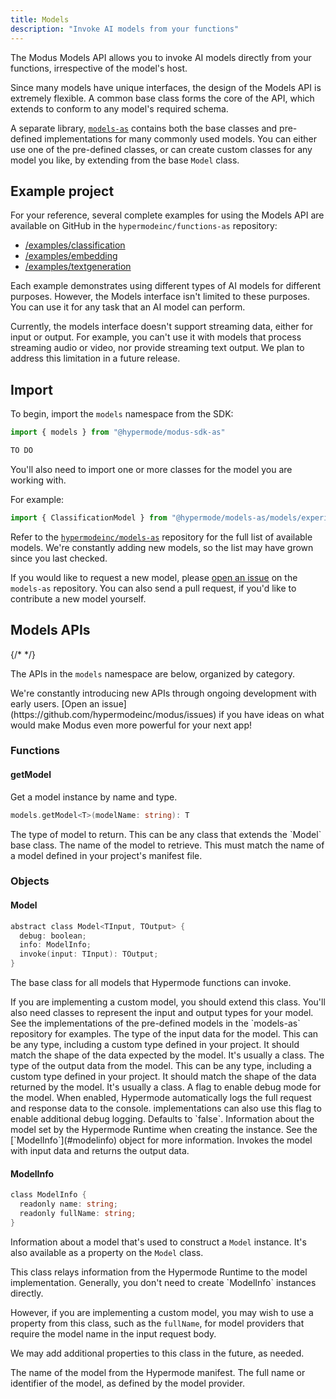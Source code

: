 ```yaml
---
title: Models
description: "Invoke AI models from your functions"
---
```


The Modus Models API allows you to invoke AI models directly from your functions, irrespective of the model's host.

Since many models have unique interfaces, the design of the Models API is extremely flexible. A common base class forms
the core of the API, which extends to conform to any model's required schema.

A separate library, [`models-as`](https://github.com/hypermodeinc/models-as) contains both the base classes and
pre-defined implementations for many commonly used models. You can either use one of the pre-defined classes, or can
create custom classes for any model you like, by extending from the base `Model` class.

## Example project

For your reference, several complete examples for using the Models API are available on GitHub in the
`hypermodeinc/functions-as` repository:

- [/examples/classification](https://github.com/hypermodeinc/modus/tree/main/sdk/assemblyscript/examples/classification)
- [/examples/embedding](https://github.com/hypermodeinc/modus/tree/main/sdk/assemblyscript/examples/embedding)
- [/examples/textgeneration](https://github.com/hypermodeinc/modus/tree/main/sdk/assemblyscript/examples/textgeneration)

Each example demonstrates using different types of AI models for different purposes. However, the Models interface isn't
limited to these purposes. You can use it for any task that an AI model can perform.

<Note>
  Currently, the models interface doesn't support streaming data, either for input or output. For example, you can't use
  it with models that process streaming audio or video, nor provide streaming text output. We plan to address this
  limitation in a future release.
</Note>

## Import

To begin, import the `models` namespace from the SDK:

<CodeGroup>

```ts AssemblyScript
import { models } from "@hypermode/modus-sdk-as"
```

```go Go
TO DO
```

</CodeGroup>

You'll also need to import one or more classes for the model you are working with.

For example:

<CodeGroup>

```ts AssemblyScript
import { ClassificationModel } from "@hypermode/models-as/models/experimental/classification"
```

Refer to the [`hypermodeinc/models-as`](https://github.com/hypermodeinc/models-as/tree/main/src/models) repository for
the full list of available models. We're constantly adding new models, so the list may have grown since you last
checked.

If you would like to request a new model, please [open an issue](https://github.com/hypermodeinc/models-as/issues) on
the `models-as` repository. You can also send a pull request, if you'd like to contribute a new model yourself.

</CodeGroup>

## Models APIs

{/* <!-- vale Google.Headings = NO --> */}

The APIs in the `models` namespace are below, organized by category.

<Tip>
  We're constantly introducing new APIs through ongoing development with early users. [Open an
  issue](https://github.com/hypermodeinc/modus/issues) if you have ideas on what would make Modus even more powerful for
  your next app!
</Tip>

### Functions

#### getModel

Get a model instance by name and type.

```go
models.getModel<T>(modelName: string): T
```

<ResponseField name="T" type="Type" required>
  The type of model to return. This can be any class that extends the `Model` base class.
</ResponseField>

<ResponseField name="modelName" type="string" required>
  The name of the model to retrieve. This must match the name of a model defined in your project's manifest file.
</ResponseField>

### Objects

#### Model

```go
abstract class Model<TInput, TOutput> {
  debug: boolean;
  info: ModelInfo;
  invoke(input: TInput): TOutput;
}
```

The base class for all models that Hypermode functions can invoke.

<Tip>
  If you are implementing a custom model, you should extend this class. You'll also need classes to represent the input
  and output types for your model. See the implementations of the pre-defined models in the `models-as` repository for
  examples.
</Tip>

<ResponseField name="TInput" type="Type" required>
  The type of the input data for the model. This can be any type, including a custom type defined in your project. It
  should match the shape of the data expected by the model. It's usually a class.
</ResponseField>

<ResponseField name="TOutput" type="Type" required>
  The type of the output data from the model. This can be any type, including a custom type defined in your project. It
  should match the shape of the data returned by the model. It's usually a class.
</ResponseField>

<ResponseField name="debug" type="boolean">
  A flag to enable debug mode for the model. When enabled, Hypermode automatically logs the full request and response
  data to the console. implementations can also use this flag to enable additional debug logging. Defaults to `false`.
</ResponseField>

<ResponseField name="info" type="ModelInfo">
  Information about the model set by the Hypermode Runtime when creating the instance. See the [`ModelInfo`](#modelinfo)
  object for more information.
</ResponseField>

<ResponseField name="invoke(input)" type="function">
  Invokes the model with input data and returns the output data.
</ResponseField>

#### ModelInfo

```go
class ModelInfo {
  readonly name: string;
  readonly fullName: string;
}
```

Information about a model that's used to construct a `Model` instance. It's also available as a property on the `Model`
class.

<Info>
  This class relays information from the Hypermode Runtime to the model implementation. Generally, you don't need to
  create `ModelInfo` instances directly.

However, if you are implementing a custom model, you may wish to use a property from this class, such as the `fullName`,
for model providers that require the model name in the input request body.

We may add additional properties to this class in the future, as needed.

</Info>

<ResponseField name="name" type="string">
  The name of the model from the Hypermode manifest.
</ResponseField>

<ResponseField name="fullName" type="string">
  The full name or identifier of the model, as defined by the model provider.
</ResponseField>
